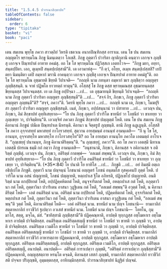 ```yaml
---
title: "1.5.4.5 ปวารณาสิกฺขาปท"
tableOfContents: false
sidebar:
  order: 6
type: "tipitaka"
basket: "vi"
book: "paci"
---
```



<DynamicBreadcrumb />

<Division number="236" book="paci">

<Paragraph number="765" book="paci">
เตน สมเยน พุทฺโธ ภควา สาวตฺถิยํ วิหรติ เชตวเน อนาถปิณฺฑิกสฺส อาราเม. เตน โข ปน สมเยน อญฺญตโร พฺราหฺมโณ ภิกฺขู นิมนฺเตตฺวา โภเชสิ. ภิกฺขู ภุตฺตาวี ปวาริตา ญาติกุลานิ คนฺตฺวา เอกจฺเจ ภุญฺชึสุ เอกจฺเจ ปิณฺฑปาตํ อาทาย อคมํสุ. อถ โข โส พฺราหฺมโณ ปฏิวิสฺสเก เอตทโวจ—  “ภิกฺขู มยา, อยฺยา, สนฺตปฺปิตา. เอถ, ตุเมฺหปิ สนฺตปฺเปสฺสามี”ติ. เต เอวมาหํสุ—  “กึ ตฺวํ, อโยฺย, อเมฺห สนฺตปฺเปสฺสสิ? เยปิ ตยา นิมนฺติตา เตปิ อมฺหากํ ฆรานิ อาคนฺตฺวา เอกจฺเจ ภุญฺชึสุ เอกจฺเจ ปิณฺฑปาตํ อาทาย อคมํสู”ติ.
</Paragraph>

<Paragraph number="766" book="paci">
อถ โข โส พฺราหฺมโณ อุชฺฌายติ ขิยฺยติ วิปาเจติ—  “กถญฺหิ นาม ภทนฺตา อมฺหากํ ฆเร ภุญฺชิตฺวา อญฺญตฺร ภุญฺชิสฺสนฺติ. น จาหํ ปฏิพโล ยาวทตฺถํ ทาตุนฺ”ติ.
</Paragraph>

<Paragraph number="767" book="paci">
อโสฺสสุํ โข ภิกฺขู ตสฺส พฺราหฺมณสฺส อุชฺฌายนฺตสฺส ขิยฺยนฺตสฺส วิปาเจนฺตสฺส. เย เต ภิกฺขู อปฺปิจฺฉา …เป…  เต อุชฺฌายนฺติ ขิยฺยนฺติ วิปาเจนฺติ—  “กถญฺหิ นาม ภิกฺขู ภุตฺตาวี ปวาริตา อญฺญตฺร ภุญฺชิสฺสนฺตี”ติ …เป…  “สจฺจํ กิร, ภิกฺขเว, ภิกฺขู ภุตฺตาวี ปวาริตา อญฺญตฺร ภุญฺชนฺตี”ติ? “สจฺจํ, ภควา”ติ. วิครหิ พุทฺโธ ภควา …เป…  กถญฺหิ นาม เต, ภิกฺขเว, โมฆปุริสา ภุตฺตาวี ปวาริตา อญฺญตฺร ภุญฺชิสฺสนฺติ. เนตํ, ภิกฺขเว, อปฺปสนฺนานํ วา ปสาทาย …เป…  เอวญฺจ ปน, ภิกฺขเว, อิมํ สิกฺขาปทํ อุทฺทิเสยฺยาถ—
</Paragraph>

<Paragraph number="768" book="paci">
<Emphasis>“โย ปน ภิกฺขุ ภุตฺตาวี ปวาริโต ขาทนียํ วา โภชนียํ วา ขาเทยฺย วา ภุญฺเชยฺย วา, ปาจิตฺติยนฺ”</Emphasis>ติ.
</Paragraph>

<Paragraph number="769" book="paci">
เอวญฺจิทํ ภควตา ภิกฺขูนํ สิกฺขาปทํ ปญฺญตฺตํ โหติ.
</Paragraph>

</Division>
<Division number="237" book="paci">

<Paragraph number="770" book="paci">
เตน โข ปน สมเยน ภิกฺขู คิลานานํ ภิกฺขูนํ ปณีเต ปิณฺฑปาเต นีหรนฺติ. คิลานา น จิตฺตรูปํ ภุญฺชนฺติ. ตานิ ภิกฺขู ฉฏฺเฏนฺติ. อโสฺสสิ โข ภควา อุจฺจาสทฺทํ มหาสทฺทํ กาโกรวสทฺทํ. สุตฺวาน อายสฺมนฺตํ อานนฺทํ อามนฺเตสิ—  “กึ นุ โข โส, อานนฺท, อุจฺจาสทฺโท มหาสทฺโท กาโกรวสทฺโท”ติ? อถ โข อายสฺมา อานนฺโท ภควโต เอตมตฺถํ อาโรเจสิ. “ภุญฺเชยฺยุํ ปนานนฺท, ภิกฺขู คิลานาติริตฺตนฺ”ติ. “น ภุญฺเชยฺยุํ, ภควา”ติ. อถ โข ภควา เอตสฺมึ นิทาเน เอตสฺมึ ปกรเณ ธมฺมึ กถํ กตฺวา ภิกฺขู อามนฺเตสิ—  “อนุชานามิ, ภิกฺขเว, คิลานสฺส จ อคิลานสฺส จ อติริตฺตํ ภุญฺชิตุํ. เอวญฺจ ปน, ภิกฺขเว, อติริตฺตํ กาตพฺพํ—  ‘อลเมตํ สพฺพนฺ’ติ. เอวญฺจ ปน, ภิกฺขเว, อิมํ สิกฺขาปทํ อุทฺทิเสยฺยาถ—
</Paragraph>

</Division>
<Division number="238" book="paci">

<Paragraph number="771" book="paci">
<Emphasis>“โย ปน ภิกฺขุ ภุตฺตาวี ปวาริโต อนติริตฺตํ ขาทนียํ วา โภชนียํ วา ขาเทยฺย วา ภุญฺเชยฺย วา, ปาจิตฺติยนฺ”</Emphasis>ติ. (*35*:<Emphasis>84</Emphasis>)
</Paragraph>

</Division>
<Division number="239" book="paci">

<Paragraph number="772" book="paci">
<Emphasis>โย ปนา</Emphasis>ติ โย ยาทิโส …เป…  <Emphasis>ภิกฺขู</Emphasis>ติ …เป…  อยํ อิมสฺมึ อตฺเถ อธิปฺเปโต ภิกฺขูติ.
</Paragraph>

<Paragraph number="773" book="paci">
<Emphasis>ภุตฺตาวี</Emphasis> นาม ปญฺจนฺนํ โภชนานํ อญฺญตรํ โภชนํ อนฺตมโส กุสคฺเคนปิ ภุตฺตํ โหติ.
</Paragraph>

<Paragraph number="774" book="paci">
<Emphasis>ปวาริโต</Emphasis> นาม อสนํ ปญฺญายติ, โภชนํ ปญฺญายติ, หตฺถปาเส ฐิโต อภิหรติ, ปฏิกฺเขโป ปญฺญายติ.
</Paragraph>

<Paragraph number="775" book="paci">
<Emphasis>อนติริตฺตํ</Emphasis> นาม อกปฺปิยกตํ โหติ, อปฺปฏิคฺคหิตกตํ โหติ, อนุจฺจาริตกตํ โหติ, อหตฺถปาเส กตํ โหติ, อภุตฺตาวินา กตํ โหติ, ภุตฺตาวินา ปวาริเตน อาสนา วุฏฺฐิเตน กตํ โหติ, “อลเมตํ สพฺพนฺ”ติ อวุตฺตํ โหติ, น คิลานาติริตฺตํ โหติ—  เอตํ อนติริตฺตํ นาม.
</Paragraph>

<Paragraph number="776" book="paci">
<Emphasis>อติริตฺตํ</Emphasis> นาม กปฺปิยกตํ โหติ, ปฏิคฺคหิตกตํ โหติ, อุจฺจาริตกตํ โหติ, หตฺถปาเส กตํ โหติ, ภุตฺตาวินา กตํ โหติ, ภุตฺตาวินา ปวาริเตน อาสนา อวุฏฺฐิเตน กตํ โหติ, “อลเมตํ สพฺพนฺ”ติ วุตฺตํ โหติ, คิลานาติริตฺตํ โหติ—  เอตํ อติริตฺตํ นาม.
</Paragraph>

<Paragraph number="777" book="paci">
<Emphasis>ขาทนียํ</Emphasis> นาม ปญฺจ โภชนานิ—  ยามกาลิกํ สตฺตาหกาลิกํ ยาวชีวิกํ ฐเปตฺวา อวเสสํ ขาทนียํ นาม.
</Paragraph>

<Paragraph number="778" book="paci">
<Emphasis>โภชนียํ</Emphasis> นาม ปญฺจ โภชนานิ—  โอทโน, กุมฺมาโส, สตฺตุ, มจฺโฉ, มํสํ.
</Paragraph>

<Paragraph number="779" book="paci">
“ขาทิสฺสามิ ภุญฺชิสฺสามี”ติ ปฏิคฺคณฺหาติ, อาปตฺติ ทุกฺกฏสฺส อชฺโฌหาเร อชฺโฌหาเร อาปตฺติ ปาจิตฺติยสฺส.
</Paragraph>

</Division>
<Division number="240" book="paci">

<Paragraph number="780" book="paci">
อนติริตฺเต อนติริตฺตสญฺญี ขาทนียํ วา โภชนียํ วา ขาทติ วา ภุญฺชติ วา, อาปตฺติ ปาจิตฺติยสฺส. อนติริตฺเต เวมติโก ขาทนียํ วา โภชนียํ วา ขาทติ วา ภุญฺชติ วา, อาปตฺติ ปาจิตฺติยสฺส. อนติริตฺเต อติริตฺตสญฺญี ขาทนียํ วา โภชนียํ วา ขาทติ วา ภุญฺชติ วา, อาปตฺติ ปาจิตฺติยสฺส.
</Paragraph>

<Paragraph number="781" book="paci">
ยามกาลิกํ สตฺตาหกาลิกํ ยาวชีวิกํ อาหารตฺถาย ปฏิคฺคณฺหาติ, อาปตฺติ ทุกฺกฏสฺส. อชฺโฌหาเร อชฺโฌหาเร อาปตฺติ ทุกฺกฏสฺส. อติริตฺเต อนติริตฺตสญฺญี, อาปตฺติ ทุกฺกฏสฺส. อติริตฺเต เวมติโก, อาปตฺติ ทุกฺกฏสฺส. อติริตฺเต อติริตฺตสญฺญี, อนาปตฺติ.
</Paragraph>

</Division>
<Division number="241" book="paci">

<Paragraph number="782" book="paci">
อนาปตฺติ—  อติริตฺตํ การาเปตฺวา ภุญฺชติ, “อติริตฺตํ การาเปตฺวา ภุญฺชิสฺสามี”ติ ปฏิคฺคณฺหาติ, อญฺญสฺสตฺถาย หรนฺโต คจฺฉติ, คิลานสฺส เสสกํ ภุญฺชติ, ยามกาลิกํ สตฺตาหกาลิกํ ยาวชีวิกํ สติ ปจฺจเย ปริภุญฺชติ, อุมฺมตฺตกสฺส, อาทิกมฺมิกสฺสาติ.

</Paragraph>
</Division>

<Paragraph number="783" type="center" book="paci">
ปวารณาสิกฺขาปทํ นิฏฺฐิตํ ปญฺจมํ.
</Paragraph>
